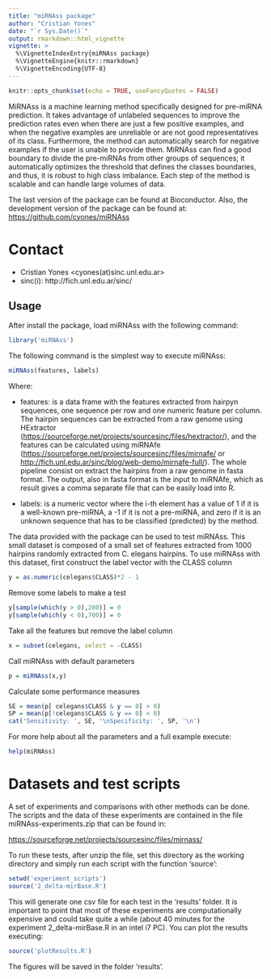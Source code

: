```yaml
---
title: "miRNAss package"
author: "Cristian Yones"
date: "`r Sys.Date()`"
output: rmarkdown::html_vignette
vignette: >
  %\VignetteIndexEntry{miRNAss package}
  %\VignetteEngine{knitr::rmarkdown}
  %\VignetteEncoding{UTF-8}
---
```


```r
knitr::opts_chunk$set(echo = TRUE, useFancyQuotes = FALSE)
```

MiRNAss is a machine learning method specifically designed for pre-miRNA
prediction. It takes advantage of unlabeled sequences to improve the prediction
rates even when there are just a few positive examples, and when the negative
examples are unreliable or are not good representatives of its class. 
Furthermore, the method can automatically search for negative examples if the
user is unable to provide them. MiRNAss can find a good boundary to divide the
pre-miRNAs from other groups of sequences; it automatically optimizes the
threshold that defines the classes boundaries, and thus, it is robust to high
class imbalance. Each step of the method is scalable and can handle large
volumes of data.

The last version of the package can be found at Bioconductor. Also, the
development version of the package can be found at:
<https://github.com/cyones/miRNAss>

# Contact
- Cristian Yones <cyones(at)sinc.unl.edu.ar>
- sinc(i):  http://fich.unl.edu.ar/sinc/

Usage
-----
After install the package, load miRNAss with the following command:

```r
library('miRNAss')
```

The following command is the simplest way to execute miRNAss:

```r
miRNAss(features, labels)
```

Where:

* features: is a data frame with the features extracted from hairpyn sequences,
one sequence per row and one numeric feature per column. The hairpin sequences
can be extracted from a raw genome using HExtractor
(<https://sourceforge.net/projects/sourcesinc/files/hextractor/>),
and the features can be calculated using miRNAfe
(<https://sourceforge.net/projects/sourcesinc/files/mirnafe/> or
<http://fich.unl.edu.ar/sinc/blog/web-demo/mirnafe-full/>). The whole pipeline
consist on extract the hairpins from a raw genome in fasta format. The output,
also in fasta format is the input to miRNAfe, which as result gives a comma
separate file that can be easily load into R.

* labels: is a numeric vector where the i-th element has a value of 1 if it is
a well-known pre-miRNA, a -1 if it is not a pre-miRNA, and zero if it is an
unknown sequence that has to be classified (predicted) by the method.

The data provided with the package can be used to test miRNAss. This small
dataset is composed of a small set of features extracted from 1000 hairpins
randomly extracted from C. elegans hairpins. To use miRNAss with this dataset,
first construct the label vector with the CLASS column
```r
y = as.numeric(celegans$CLASS)*2 - 1
```

Remove some labels to make a test
```r
y[sample(which(y > 0),200)] = 0
y[sample(which(y < 0),700)] = 0
```

Take all the features but remove the label column
```r
x = subset(celegans, select = -CLASS)
```

Call miRNAss with default parameters
```r
p = miRNAss(x,y)
```

Calculate some performance measures
```r
SE = mean(p[ celegans$CLASS & y == 0] > 0)
SP = mean(p[!celegans$CLASS & y == 0] < 0)
cat('Sensitivity: ', SE, '\nSpecificity: ', SP, '\n')
```

For more help about all the parameters and a full example execute:
```r
help(miRNAss)
```
# Datasets and test scripts
A set of experiments and comparisons with other methods can be done. The
scripts and the data of these experiments are contained in the file miRNAss-experiments.zip that can be found in:

<https://sourceforge.net/projects/sourcesinc/files/mirnass/>

To run these tests, after unzip the file, set this directory as the working
directory and simply run each script with the function 'source':

```r
setwd('experiment_scripts')
source('2_delta-mirBase.R')
```

This will generate one csv file for each test in the 'results' folder. It is
important to point that most of these experiments are computationally expensive
and could take quite a while (about 40 minutes for the experiment
2_delta-mirBase.R in an intel i7 PC). You can plot the results executing:

```r
source('plotResults.R')
```

The figures will be saved in the folder 'results'.
